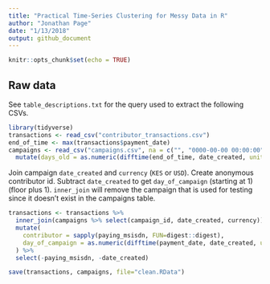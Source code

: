 ```yaml
---
title: "Practical Time-Series Clustering for Messy Data in R"
author: "Jonathan Page"
date: "1/13/2018"
output: github_document
---
```


```r
knitr::opts_chunk$set(echo = TRUE)
```

## Raw data

See `table_descriptions.txt` for the query used to extract the following CSVs.

```r
library(tidyverse)
transactions <- read_csv("contributor_transactions.csv")
end_of_time <- max(transactions$payment_date)
campaigns <- read_csv("campaigns.csv", na = c("", "0000-00-00 00:00:00")) %>%
  mutate(days_old = as.numeric(difftime(end_of_time, date_created, units = "days")))
```

Join campaign `date_created` and `currency` (`KES` or `USD`). Create anonymous contributor id. 
Subtract `date_created` to get `day_of_campaign` (starting at 1) (floor plus 1). `inner_join` will
remove the campaign that is used for testing since it doesn't exist in the campaigns table.

```r
transactions <- transactions %>%
  inner_join(campaigns %>% select(campaign_id, date_created, currency)) %>%
  mutate(
    contributor = sapply(paying_msisdn, FUN=digest::digest),
    day_of_campaign = as.numeric(difftime(payment_date, date_created, units = "days"))
  ) %>%
  select(-paying_msisdn, -date_created)
```

```r
save(transactions, campaigns, file="clean.RData")
```

